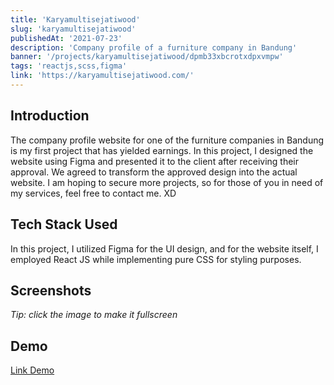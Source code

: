 ```yaml
---
title: 'Karyamultisejatiwood'
slug: 'karyamultisejatiwood'
publishedAt: '2021-07-23'
description: 'Company profile of a furniture company in Bandung'
banner: '/projects/karyamultisejatiwood/dpmb33xbcrotxdpxvmpw'
tags: 'reactjs,scss,figma'
link: 'https://karyamultisejatiwood.com/'
---
```


## Introduction

The company profile website for one of the furniture companies in Bandung is my first project that has yielded earnings. In this project, I designed the website using Figma and presented it to the client after receiving their approval. We agreed to transform the approved design into the actual website. I am hoping to secure more projects, so for those of you in need of my services, feel free to contact me. XD

## Tech Stack Used

In this project, I utilized Figma for the UI design, and for the website itself, I employed React JS while implementing pure CSS for styling purposes.

## Screenshots

_Tip: click the image to make it fullscreen_

<SplitImage>
  <Split>
    <CloudinaryImg
      mdx
      className="!mb-0 not-prose"
      publicId="projects/karyamultisejatiwood/dpmb33xbcrotxdpxvmpw"
      alt="landing-page"
      width={800}
      height={452}
    />
  </Split>
  <Split>
    <CloudinaryImg
      mdx
      className="!mb-0 not-prose"
      publicId="projects/karyamultisejatiwood/ijj8ec08l7xfzacehkgb"
      alt="landing-page"
      width={800}
      height={452}
    />
  </Split>
  <Split>
    <CloudinaryImg
      mdx
      className="!mb-0 not-prose"
      publicId="projects/karyamultisejatiwood/u8kjcjgnue3un2ebtcby"
      alt="landing-page"
      width={800}
      height={452}
    />
  </Split>
</SplitImage>

## Demo

[Link Demo](https://karyamultisejatiwood.com/)
